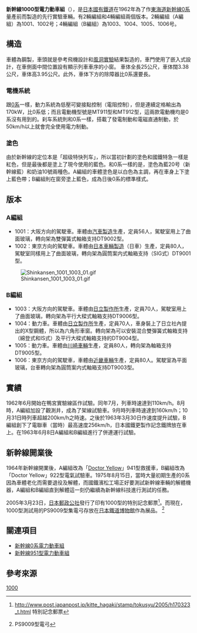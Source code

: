 {{NoteTA
|T=zh-cn:新干线1000型电力动车组; zh-tw:新幹線1000型電聯車; zh-hk:新幹線1000型電動列車;
|1=zh:電力動車組; zh-tw:電聯車; zh-hk:電動列車; zh-cn:电力动车组;
|2=zh-cn:制动; zh-tw:制軔; zh-hk:制動;
|3=zh-hans:受电弓; zh-hant:集電弓;
}}

'''新幹線1000型電力動車組'''（{{jpn|j=新幹線1000形電車|hg=しんかんせん1000がたでんしゃ|rm=Shinkansen 1000 gata densha|f=y}}），是[[日本國有鐵道|日本國有鐵道]]在1962年為了作[[東海道新幹線|東海道新幹線]][[新幹線0系電力動車組|0系]]量產前而製造的先行實驗車輛。有2輛編組和4輛編組兩個版本。2輛編組（A編組）為1001、1002号；4輛編組（B編組）為1003、1004、1005、1006号。

==構造==
車體為鋼製，車頭就是參考飛機設計和[[風洞|風洞實驗]]結果製造的，車門使用了嵌入式設計，在車側面中間位置設有顯示列車車序的小窗。
車体全長25公尺，車体闊3.38公尺，車体高3.95公尺。此外，車体下方的除障器比0系還要長。

===電機系統===
跟[[0系|0系]]一樣，動力系統為低壓可變接點控制（電阻控制），但是連續定格輸出為170kW，比0系低；而且電動機型號是MT911型和MT912型，這兩款電動機均是0系沒有用到的。刹车系統則和0系一樣，搭載了發電制動和電磁直通制動，於50km/h以上就會完全使用電力制動。

===塗色===
由於新幹線的定位本是「超级特快列车」，所以當初計劃的塗色和國鐵特急一樣是紅色，但是最後都是塗上了現今使用的藍色。和0系一樣的是，塗色為藍20号（新幹線藍）和奶油10號兩種色。A編組的車體塗色是以白色為主調，再在車身上下塗上藍色帶；B編組則在窗旁塗上藍色，成為日後0系的標準樣式。

==版本==
=== A編組 ===
*1001：大阪方向的駕駛車。車體由[[汽車製造_(公司)|汽車製造]]生產，定員56人，駕駛室用上了曲面玻璃，轉向架為雙彈簧式軸箱支持DT9002型。
*1002：東京方向的駕駛車。車體由[[日本車輛製造|日本車輛製造]]（日車）生產，定員80人，駕駛室同樣用上了曲面玻璃，轉向架為圓筒案内式軸箱支持（SIG式）DT9001型。

[[File:Shinkansen_1001_1003_01.gif|thumb]]
=== B編組 ===
*1003：大阪方向的駕駛車。車體由[[日立製作所|日立製作所]]生產，定員70人，駕駛室用上了曲面玻璃，轉向架為平行大樑式軸箱支持DT9006型。
*1004：動力車。車體由[[日立製作所|日立製作所]]生產，定員70人，車身裝上了日立社內提出的X型鋼體，所以為六角形車窗。轉向架為可以安裝混合雙彈簧式軸箱支持（綿登式和IS式）及平行大樑式軸箱支持的DT9004型。
*1005：動力車。車體由[[川崎重工業|川崎車輛]]生產，定員80人，轉向架為軸箱支持DT9005型。
*1006：東京方向的駕駛車，車體由[[近畿車輛|近畿車輛]]生產，定員80人。駕駛室為平面玻璃，台車轉向架為圓筒案内式軸箱支持DT9003型。

==實績==
1962年6月開始在鴨宮實驗線區作試驗。同年7月，列車時速達到110km/h。8月時，A編組加設了觀測井，成為了架線試驗車。9月時列車時速達到160km/h；10月31日時列車超越200km/h之時速。之後於1963年3月30日作速度提升試驗，B編組創下了電聯車（當時）最高速度256km/h，日本國鐵更製作記念鐵牌放在車上。在1963年6月8日A編組和B編組進行了併連運行試驗。

==新幹線開業後==
1964年新幹線開業後，A編組改為「[[黃博士|Doctor Yellow]]」941型救援車，B編組改為「Doctor Yellow」922型電氣試驗車。1975年8月15日，當時大量初期生產的0系因為車體老化而需要退役及解體，而國鐵濱松工場正好要測試新幹線車輛的解體機器，A編組和B編組直到解體這一刻仍繼續為新幹線科技進行測試的任務。

2005年3月23日，[[日本郵政公社|日本郵政公社]]發行了印有1000型的特別記念郵票<ref>http://www.post.japanpost.jp/kitte_hagaki/stamp/tokusyu/2005/h170323_t.html {{Wayback|url=http://www.post.japanpost.jp/kitte_hagaki/stamp/tokusyu/2005/h170323_t.html |date=20201205121117 }} 特別記念郵票</ref>。而現在，1000型測試用的PS9009型集電弓存放在[[鐵道博物館_(日本)|日本鐵道博物館]]作為展品。
<ref>{{cite web |url=http://www.railway-museum.jp/exhibition/112.html |title=存档副本 |accessdate=2008-11-09 |deadurl=yes |archiveurl=https://web.archive.org/web/20080619052844/http://www.railway-museum.jp/exhibition/112.html |archivedate=2008-06-19 }} PS9009型電弓</ref>

==關連項目==
*[[新幹線0系電力動車組|新幹線0系電力動車組]]
*[[新幹線951型電力動車組|新幹線951型電力動車組]]

==參考來源==
{{Reflist}}

{{新幹線}}

[[Category:新干线车辆|1000]]